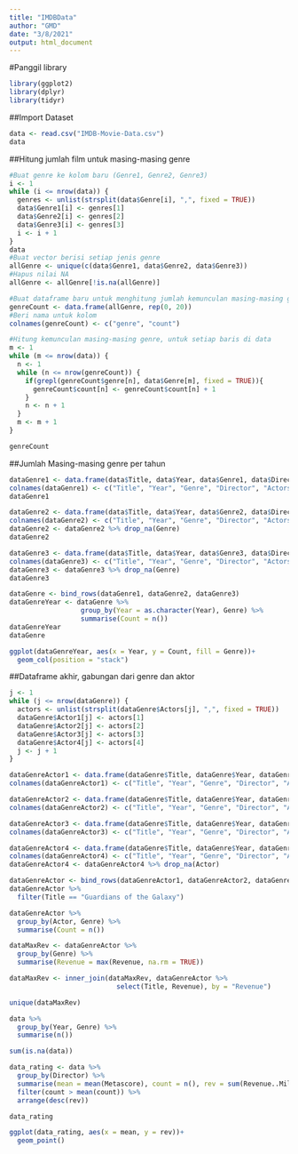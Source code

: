 ```yaml
---
title: "IMDBData"
author: "GMD"
date: "3/8/2021"
output: html_document
---
```


#Panggil library
```r
library(ggplot2)
library(dplyr)
library(tidyr)
```

##Import Dataset
```r
data <- read.csv("IMDB-Movie-Data.csv")
data
```

##Hitung jumlah film untuk masing-masing genre
```r
#Buat genre ke kolom baru (Genre1, Genre2, Genre3)
i <- 1
while (i <= nrow(data)) {
  genres <- unlist(strsplit(data$Genre[i], ",", fixed = TRUE))
  data$Genre1[i] <- genres[1]
  data$Genre2[i] <- genres[2]
  data$Genre3[i] <- genres[3]
  i <- i + 1
}
data
#Buat vector berisi setiap jenis genre
allGenre <- unique(c(data$Genre1, data$Genre2, data$Genre3))
#Hapus nilai NA
allGenre <- allGenre[!is.na(allGenre)]

#Buat dataframe baru untuk menghitung jumlah kemunculan masing-masing genre
genreCount <- data.frame(allGenre, rep(0, 20))
#Beri nama untuk kolom
colnames(genreCount) <- c("genre", "count")

#Hitung kemunculan masing-masing genre, untuk setiap baris di data
m <- 1
while (m <= nrow(data)) {
  n <- 1
  while (n <= nrow(genreCount)) {
    if(grepl(genreCount$genre[n], data$Genre[m], fixed = TRUE)){
      genreCount$count[n] <- genreCount$count[n] + 1
    }
    n <- n + 1
  }
  m <- m + 1
}

genreCount
```

##Jumlah Masing-masing genre per tahun
```r
dataGenre1 <- data.frame(data$Title, data$Year, data$Genre1, data$Director, data$Actors, data$Runtime..Minutes., data$Rating, data$Votes, data$Revenue..Millions., data$Metascore)
colnames(dataGenre1) <- c("Title", "Year", "Genre", "Director", "Actors", "Runtime", "Rating", "Votes", "Revenue", "Metascore")
dataGenre1

dataGenre2 <- data.frame(data$Title, data$Year, data$Genre2, data$Director, data$Actors, data$Runtime..Minutes., data$Rating, data$Votes, data$Revenue..Millions., data$Metascore)
colnames(dataGenre2) <- c("Title", "Year", "Genre", "Director", "Actors", "Runtime", "Rating", "Votes", "Revenue", "Metascore")
dataGenre2 <- dataGenre2 %>% drop_na(Genre)
dataGenre2

dataGenre3 <- data.frame(data$Title, data$Year, data$Genre3, data$Director, data$Actors, data$Runtime..Minutes., data$Rating, data$Votes, data$Revenue..Millions., data$Metascore)
colnames(dataGenre3) <- c("Title", "Year", "Genre", "Director", "Actors", "Runtime", "Rating", "Votes", "Revenue", "Metascore")
dataGenre3 <- dataGenre3 %>% drop_na(Genre)
dataGenre3

dataGenre <- bind_rows(dataGenre1, dataGenre2, dataGenre3)
dataGenreYear <- dataGenre %>%
                  group_by(Year = as.character(Year), Genre) %>%
                  summarise(Count = n())
dataGenreYear
dataGenre

ggplot(dataGenreYear, aes(x = Year, y = Count, fill = Genre))+
  geom_col(position = "stack")
```

##Dataframe akhir, gabungan dari genre dan aktor
```r
j <- 1
while (j <= nrow(dataGenre)) {
  actors <- unlist(strsplit(dataGenre$Actors[j], ",", fixed = TRUE))
  dataGenre$Actor1[j] <- actors[1]
  dataGenre$Actor2[j] <- actors[2]
  dataGenre$Actor3[j] <- actors[3]
  dataGenre$Actor4[j] <- actors[4]
  j <- j + 1
}

dataGenreActor1 <- data.frame(dataGenre$Title, dataGenre$Year, dataGenre$Genre, dataGenre$Director, dataGenre$Actor1, dataGenre$Runtime, dataGenre$Rating, dataGenre$Votes, dataGenre$Revenue, dataGenre$Metascore)
colnames(dataGenreActor1) <- c("Title", "Year", "Genre", "Director", "Actor", "Runtime", "Rating", "Votes", "Revenue", "Metascore")

dataGenreActor2 <- data.frame(dataGenre$Title, dataGenre$Year, dataGenre$Genre, dataGenre$Director, dataGenre$Actor2, dataGenre$Runtime, dataGenre$Rating, dataGenre$Votes, dataGenre$Revenue, dataGenre$Metascore)
colnames(dataGenreActor2) <- c("Title", "Year", "Genre", "Director", "Actor", "Runtime", "Rating", "Votes", "Revenue", "Metascore")

dataGenreActor3 <- data.frame(dataGenre$Title, dataGenre$Year, dataGenre$Genre, dataGenre$Director, dataGenre$Actor3, dataGenre$Runtime, dataGenre$Rating, dataGenre$Votes, dataGenre$Revenue, dataGenre$Metascore)
colnames(dataGenreActor3) <- c("Title", "Year", "Genre", "Director", "Actor", "Runtime", "Rating", "Votes", "Revenue", "Metascore")

dataGenreActor4 <- data.frame(dataGenre$Title, dataGenre$Year, dataGenre$Genre, dataGenre$Director, dataGenre$Actor4, dataGenre$Runtime, dataGenre$Rating, dataGenre$Votes, dataGenre$Revenue, dataGenre$Metascore)
colnames(dataGenreActor4) <- c("Title", "Year", "Genre", "Director", "Actor", "Runtime", "Rating", "Votes", "Revenue", "Metascore")
dataGenreActor4 <- dataGenreActor4 %>% drop_na(Actor)

dataGenreActor <- bind_rows(dataGenreActor1, dataGenreActor2, dataGenreActor3, dataGenreActor4)
dataGenreActor %>%
  filter(Title == "Guardians of the Galaxy")

dataGenreActor %>%
  group_by(Actor, Genre) %>%
  summarise(Count = n())
```
```r
dataMaxRev <- dataGenreActor %>%
  group_by(Genre) %>%
  summarise(Revenue = max(Revenue, na.rm = TRUE))

dataMaxRev <- inner_join(dataMaxRev, dataGenreActor %>%
                           select(Title, Revenue), by = "Revenue")

unique(dataMaxRev)
```


```r
data %>%
  group_by(Year, Genre) %>%
  summarise(n())

sum(is.na(data))

data_rating <- data %>%
  group_by(Director) %>%
  summarise(mean = mean(Metascore), count = n(), rev = sum(Revenue..Millions.)) %>%
  filter(count > mean(count)) %>%
  arrange(desc(rev))

data_rating

ggplot(data_rating, aes(x = mean, y = rev))+
  geom_point()
```



